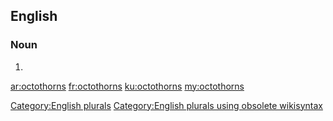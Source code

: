 ==English==

===Noun===
{{head|en}}

# {{plural of|octothorn}}

[[Category:English plurals]][[Category:English plurals using obsolete wikisyntax]]

[[ar:octothorns]]
[[fr:octothorns]]
[[ku:octothorns]]
[[my:octothorns]]